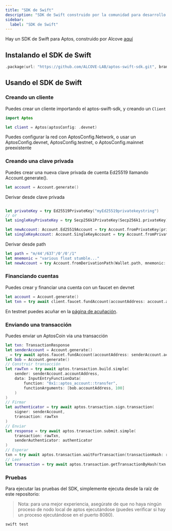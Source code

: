 ```yaml
---
title: "SDK de Swift"
description: "SDK de Swift construido por la comunidad para desarrollo iOS en la blockchain de Aptos, creado por Alcove Labs"
sidebar:
  label: "SDK de Swift"
---
```


Hay un SDK de Swift para Aptos, construido por Alcove [aquí](https://github.com/ALCOVE-LAB/aptos-swift-sdk)

## Instalando el SDK de Swift

```swift
.package(url: "https://github.com/ALCOVE-LAB/aptos-swift-sdk.git", branch: "main")
```

## Usando el SDK de Swift

### Creando un cliente

Puedes crear un cliente importando el aptos-swift-sdk, y creando un `Client`

```swift
import Aptos

let client = Aptos(aptosConfig: .devnet)

```

Puedes configurar la red con AptosConfig.Network, o usar un AptosConfig.devnet, AptosConfig.testnet, o AptosConfig.mainnet preexistente

### Creando una clave privada

Puedes crear una nueva clave privada de cuenta Ed25519 llamando Account.generate().

```swift
let account = Account.generate()
```

Derivar desde clave privada

```swift

let privateKey = try Ed25519PrivateKey("myEd25519privatekeystring")
// or
let singleKeyPrivateKey = try Secp256k1PrivateKey(Secp256k1.privateKey)

let newAccount: Account.Ed25519Account = try Account.fromPrivateKey(privateKey)
let singleKeyAccount: Account.SingleKeyAccount = try Account.fromPrivateKey(singleKeyPrivateKey)
```

Derivar desde path

```swift
let path = "m/44'/637'/0'/0'/1"
let mnemonic = "various float stumble..."
let newAccount = try Account.fromDerivationPath(Wallet.path, mnemonic: Wallet.mnemonic)
```

### Financiando cuentas

Puedes crear y financiar una cuenta con un faucet en devnet

```swift
let account = Account.generate()
let txn = try await client.faucet.fundAccount(accountAddress: account.accountAddress, amount: 100_000_000)
```

En testnet puedes acuñar en la [página de acuñación](/es/network/faucet).

### Enviando una transacción

Puedes enviar un AptosCoin via una transacción

```swift
let txn: TransactionResponse
let senderAccount = Account.generate()
_ = try await aptos.faucet.fundAccount(accountAddress: senderAccount.accountAddress, amount: 100_000_000)
let bob = Account.generate()
// Construir transacción
let rawTxn = try await aptos.transaction.build.simple(
    sender: senderAccount.accountAddress,
    data: InputEntryFunctionData(
        function: "0x1::aptos_account::transfer",
        functionArguments: [bob.accountAddress, 100]
    )
)
// Firmar
let authenticator = try await aptos.transaction.sign.transaction(
    signer: senderAccount,
    transaction: rawTxn
)
// Enviar
let response = try await aptos.transaction.submit.simple(
    transaction: rawTxn,
    senderAuthenticator: authenticator
)
// Esperar
txn = try await aptos.transaction.waitForTransaction(transactionHash: response.hash)
// Leer
let transaction = try await aptos.transaction.getTransactionByHash(txn.hash)

```

### Pruebas

Para ejecutar las pruebas del SDK, simplemente ejecuta desde la raíz de este repositorio:

> Nota: para una mejor experiencia, asegúrate de que no haya ningún proceso de nodo local de aptos ejecutándose (puedes verificar si hay un proceso ejecutándose en el puerto 8080).

```swift
swift test
```
